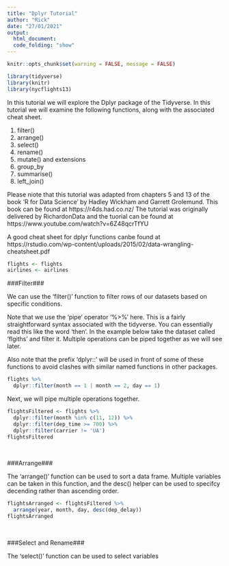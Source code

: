 ---
title: "Dplyr Tutorial"
author: "Rick"
date: "27/01/2021"
output: 
  html_document:
  code_folding: "show"
---
  
```{r setup, include=FALSE}
knitr::opts_chunk$set(warning = FALSE, message = FALSE)
```


```{r load, Libraries}
library(tidyverse)
library(knitr)
library(nycflights13)

```

In this tutorial we will explore the Dplyr package of the Tidyverse. In this tutorial we will examine the following functions, along with the associated cheat sheet.

1) filter()
2) arrange()
3) select()
4) rename()
5) mutate() and extensions
6) group_by
7) summarise()
8) left_join()

Please niote that this tutorial was adapted from chapters 5 and 13 of the book 'R for Data Science' by Hadley Wickham and Garrett Grolemund. This book can be found at https://r4ds.had.co.nz/ The tutorial was originally delivered by RichardonData and the tuorial can be found at https://www.youtube.com/watch?v=6Z48qcrTfYU

A good cheat sheet for dplyr functions canbe found at https://rstudio.com/wp-content/uploads/2015/02/data-wrangling-cheatsheet.pdf

```{r load data}
flights <- flights
airlines <- airlines
```

###Filter###

We can use the 'filter()' function to filter rows of our datasets based on specific conditions. 

Note that we use the 'pipe' operator '%>%' here. This is a fairly straightforward syntax associated with the tidyverse. You can essentially read this like the word 'then'. In the example below take the dataset called 'flgiths' and filter it. Multiple operations can be piped together as we will see later. 

Also note that the prefix 'dplyr::' will be used in front of some of these functions to avoid clashes with similar named functions in other packages. 

```{r example of "filter"}
flights %>%
  dplyr::filter(month == 1 | month == 2, day == 1)
```

Next, we will pipe multiple operations together. 

```{r longer example of "filter"}
flightsFiltered <- flights %>%
  dplyr::filter(month %in% c(11, 12)) %>%
  dplyr::filter(dep_time >= 700) %>%
  dplyr::filter(carrier != 'UA')
flightsFiltered
```

<br>

###Arrange###

The 'arrange()' function can be used to sort a data frame. Multiple variables can be taken in this function, and the desc() helper can be used to specifcy decending rather than ascending order. 

```{r example of "arrange"}
flightsArranged <- flightsFiltered %>%
  arrange(year, month, day, desc(dep_delay))
flightsArranged
```

<br>

###Select and Rename###

The 'select()' function can be used to select variables

